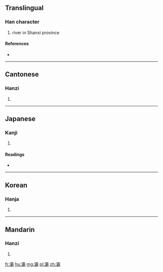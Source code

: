 ==Translingual==

===Han character===
{{Han char|rn=85|rad=水|as=21|sn=24|four=3112<sub>7</sub>|canj=水一月月 (EMBB), X水一月月 (XEMBB)}}

# river in Shanxi province

====References====
* {{Han ref|kx=0664.030|dkj=18814|dj=1072.280|hdz=31797.110|uh=705E|ud=28766|bh=C5F4|bd=50676}}

----

==Cantonese==

===Hanzi===
{{yue-hanzi|jyut=|y=ba3}}

# {{defn|lang=yue|sort=水21}}

----

==Japanese==

===Kanji===
{{ja-kanji|grade=|rs=水21}}

# {{defn|lang=ja|sort=水21}}

====Readings====
* {{ja-readings|on=[[は]] (ha)|kun=[[はたがしら]] (hatagashira)}}

----

==Korean==

===Hanja===
{{ko-hanja|hangeul=파|eumhun=|rv=pa|mr=p'a|y=pha}}

# {{defn|lang=ko|sort=水21}}

----

==Mandarin==

===Hanzi===
{{cmn-hanzi|pin=[[bà]] ([[ba4]])|wg=pa<sup>4</sup>}}

# {{defn|lang=cmn|sort=水21}}

[[fr:灞]]
[[hu:灞]]
[[mg:灞]]
[[pl:灞]]
[[zh:灞]]